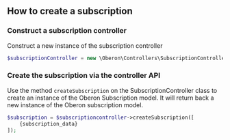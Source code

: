## How to create a subscription

### Construct a subscription controller

Construct a new instance of the subscription controller

```php
$subscriptionController = new \Oberon\Controllers\SubscriptionController();
```

### Create the subscription via the controller API

Use the method `createSubscription` on the SubscriptionController class to create an instance of the Oberon Subscription model. It will return back a new instance of the Oberon subscription model.

```php
$subscription = $subscriptioncontroller->createSubscription([
    {subscription_data}
]);
```